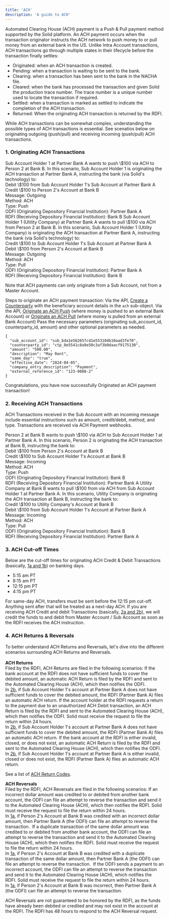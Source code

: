 ```yaml
---
title: 'ACH'
description: 'A guide to ACH'
---
```

Automated Clearing House (ACH) payment is a Push & Pull payment method supported by the Solid platform. An ACH payment occurs when the transaction originator instructs the ACH network to push money to or pull money from an external bank in the US. Unlike Intra Account transactions, ACH transactions go through multiple states in their lifecycle before the transaction finally settles:
- Originated: when an ACH transaction is created.
- Pending: when a transaction is waiting to be sent to the bank.
- Clearing: when a transaction has been sent to the bank in the NACHA file.
- Cleared: when the bank has processed the transaction and given Solid the production trace number. The trace number is a unique number used to locate the transaction if required.
- Settled: when a transaction is marked as settled to indicate the completion of the ACH transaction.
- Returned: When the originating ACH transaction is returned by the RDFI.

While ACH transactions can be somewhat complex, understanding the possible types of ACH transactions is essential. See scenatios below on originating outgoing (push/pull) and receiving incoming (push/pull) ACH transactions.

### 1. Originating ACH Transactions ###
<AccordionGroup>
  <Accordion title="1a: Originate an ACH Push">
Sub Account Holder 1 at Partner Bank A wants to push \$100 via ACH to Person 2 at Bank B. In this scenario, Sub Account Holder 1 is originating the ACH transaction at Partner Bank A, instructing the bank (via Solid's technology) to:<br />
Debit \$100 from Sub Account Holder 1's Sub Account at Partner Bank A<br />
Credit \$100 to Person 2's Account at Bank B<br />
Message: Outgoing<br />
Method: ACH<br />
Type: Push<br />
ODFI (Originating Depository Financial Institution): Partner Bank A<br />
RDFI (Receiving Depository Financial Institution): Bank B
  </Accordion>
    <Accordion title="1b: Originate an ACH Pull">
Sub Account Holder 1 (Utility Company) at Partner Bank A wants to pull \$100 via ACH from Person 2 at Bank B. In this scenario, Sub Account Holder 1 (Utility Company) is originating the ACH transaction at Partner Bank A, instructing the bank (via Solid's technology) to:<br />
Credit \$100 to Sub Account Holder 1's Sub Account at Partner Bank A<br />
Debit \$100 from Person 2's Account at Bank B<br />
Message: Outgoing<br />
Method: ACH<br />
Type: Pull<br />
ODFI (Originating Depository Financial Institution): Partner Bank A<br />
RDFI (Receiving Depository Financial Institution): Bank B<br />
  </Accordion>
</AccordionGroup>


<Tip>Note that ACH payments can only originate from a Sub Account, not from a Master Account.</Tip>

Steps to originate an ACH payment transaction:
<Steps>
  <Step title="Create Counterparty">
 Via the API, [Create a Counterparty](/v2/api-reference/counterparties/create-a-counterparty) with the beneficiary account details in the `ach` sub-object. 
  </Step>
  <Step title="Originate an ACH Payment Transaction">
 Via the API, [Originate an ACH Push](/v2/api-reference/transactions/originate-an-ach-push) (where money is pushed to an external Bank Account) or [Originate an ACH Pull](/v2/api-reference/transactions/originate-an-ach-pull) (where money is pulled from an external Bank Account)
  </Step>
  <Step title="Pass Parameters">
 Pass the necessary parameters (originating sub_account_id, counterparty_id, amount) and other optional parameters as needed.
```
{
  "sub_account_id": "sub_bda1e562657c41e553104b10aad3fe70",
  "counterparty_id": "ctp_8e5541c8a9e50c3af3b0daacf9175130",
  "amount": "500.00",
  "description": "May Rent",
  "same_day": "true",
  "effective_date": "2024-04-05",
  "company_entry_description": "Payment",
  "external_reference_id": "123-9088-2"
}
```
  </Step>
</Steps>

<Check>Congratulations, you have now successfully Originated an ACH payment transaction!</Check>

### 2. Receiving ACH Transactions ###
ACH Transactions received in the Sub Account with an incoming message include essential instructions such as amount, credit/debit, method, and type. Transactions are received via ACH Payment webhooks.

<AccordionGroup>
  <Accordion title="2a: Receiving an ACH Push">
Person 2 at Bank B wants to push \$100 via ACH to Sub Account Holder 1 at Partner Bank A. In this scenario, Person 2 is originating the ACH transaction at Bank B, instructing the bank to:<br />
Debit \$100 from Person 2's Account at Bank B<br />
Credit \$100 to Sub Account Holder 1's Account at Bank B<br />
Message: Incoming<br />
Method: ACH<br />
Type: Push<br />
ODFI (Originating Depository Financial Institution): Bank B<br />
RDFI (Receiving Depository Financial Institution): Partner Bank A
  </Accordion>
 <Accordion title="2b: Receiving an ACH Pull">
Utility Company at Bank B wants to pull \$100 from via ACH from Sub Account Holder 1 at Partner Bank A. In this scenario, Utility Company is originating the ACH transaction at Bank B, instructing the bank to:<br />
Credit \$100 to Utility Company's Account at Bank B<br />
Debit \$100 from Sub Account Holder 1's Account at Partner Bank A<br />
Message: Incoming<br />
Method: ACH<br />
Type: Pull<br />
ODFI (Originating Depository Financial Institution): Bank B<br />
RDFI (Receiving Depository Financial Institution): Partner Bank A<br />
  </Accordion>
</AccordionGroup>

### 3. ACH Cut-off Times ###
Below are the cut-off times for originating ACH Credit & Debit Transactions (basically, [1a and 1b](/payments/ach#1-originating-ach-transactions)) on banking days.
- 5:15 am PT
- 8:15 am PT
- 12:15 pm PT
- 4:15 pm PT

<Note>For same-day ACH, transfers must be sent before the 12:15 pm cut-off. Anything sent after that will be treated as a next-day ACH.
If you are receiving ACH Credit and debit Transactions (basically, [2a and 2b](/payments/ach#2-receiving-ach-transactions)), we will credit the funds to and debit from Master Account / Sub Account as soon as the RDFI receives the ACH instruction.</Note>

### 4. ACH Returns & Reversals ###
To better understand ACH Returns and Reversals, let's dive into the different scenarios surrounding ACH Returns and Reversals.<br /><br />
**ACH Returns**<br />
Filed by the RDFI, ACH Returns are filed in the following scenarios:
<AccordionGroup>
  <Accordion title="1. Not Sufficient Funds (NSF)">
If the bank account at the RDFI does not have sufficient funds to cover the debited amount, an automatic ACH Return is filed by the RDFI and sent to the Automated Clearing House (ACH), which then notifies the ODFI.<br />
In [2b](/payments/ach#2-receiving-ach-transactions), if Sub Account Holder 1's account at Partner Bank A does not have sufficient funds to cover the debited amount, the RDFI (Partner Bank A) files an automatic ACH return.
 </Accordion>
 <Accordion title="2. Unauthorized Transaction">
If the account holder at the RDFI requests a return to the payment due to an unauthorized ACH Debit transaction, an ACH Return is filed by the RDFI and sent to the Automated Clearing House (ACH), which then notifies the ODFI. Solid must receive the request to file the return within 24 hours.<br />
In [2b](/payments/ach#2-receiving-ach-transactions), if Sub Account Holder 1's account at Partner Bank A does not have sufficient funds to cover the debited amount, the RDFI (Partner Bank A) files an automatic ACH return.
  </Accordion>
  <Accordion title="3. Incorrect Account">
If the bank account at the RDFI is either invalid, closed, or does not exist, an automatic ACH Return is filed by the RDFI and sent to the Automated Clearing House (ACH), which then notifies the ODFI.<br />
In [2b](/payments/ach#2-receiving-ach-transactions), if Sub Account Holder 1's account at Partner Bank A is either invalid, closed or does not exist, the RDFI (Partner Bank A) files an automatic ACH return.
  </Accordion>
</AccordionGroup>

See a list of [ACH Return Codes](https://uploads-ssl.webflow.com/66633a8deaa98cd86b9f0eb3/66980f78467135c36869e194_ACH-Return-Codes.pdf).

**ACH Reversals**<br />
Filed by the RDFI, ACH Reversals are filed in the following scenarios:
<AccordionGroup>
  <Accordion title= "1. Incorrect Amount">
If an incorrect dollar amount was credited to or debited from another bank account, the ODFI can file an attempt to reverse the transaction and send it to the Automated Clearing House (ACH), which then notifies the RDFI. Solid must receive the request to file the return within 24 hours.<br />
In [1a](/payments/ach#1-originating-ach-transactions), if Person 2's Account at Bank B was credited with an incorrect dollar amount, then Partner Bank A (the ODFI) can file an attempt to reverse the transaction. 
 </Accordion>
 <Accordion title= "2. Duplicate Transaction">
If a duplicate transaction of the same dollar amount was credited to or debited from another bank account, the ODFI can file an attempt to reverse the transaction and send it to the Automated Clearing House (ACH), which then notifies the RDFI. Solid must receive the request to file the return within 24 hours.<br />
In [1a](/payments/ach#1-originating-ach-transactions), if Person 2's Account at Bank B was credited with a duplicate transaction of the same dollar amount, then Partner Bank A (the ODFI) can file an attempt to reverse the transaction. 
 </Accordion>
  <Accordion title= "3. Incorrect Account">
If the ODFI sends a payment to an incorrect account, the ODFI can file an attempt to reverse the transaction and send it to the Automated Clearing House (ACH), which notifies the RDFI. Solid must receive the request to file the return within 24 hours.<br />
In [1a](/payments/ach#1-originating-ach-transactions), if Person 2's Account at Bank B was incorrect, then Partner Bank A (the ODFI) can file an attempt to reverse the transaction. 
  </Accordion>
</AccordionGroup>

<Warning>ACH Reversals are not guaranteed to be honored by the RDFI, as the funds have already been debited or credited and may not exist in the account at the RDFI. The RDFI has 48 hours to respond to the ACH Reversal request.</Warning>